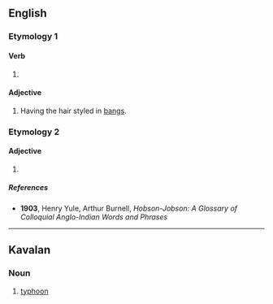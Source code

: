 ==English==

===Etymology 1===

====Verb====
{{head|en|verb form}}

# {{en-past of|bang}}

====Adjective====
{{en-adj|-}}

# Having the hair styled in [[bangs]].

===Etymology 2===

====Adjective====
{{en-adj}}

# {{alt form|en|bhanged}}

=====References=====
* '''1903''', Henry Yule, Arthur Burnell, ''Hobson-Jobson: A Glossary of Colloquial Anglo-Indian Words and Phrases''

----

==Kavalan==

===Noun===
{{head|ckv|noun}}

# [[typhoon]]